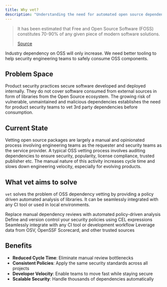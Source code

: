 ```yaml
---
title: Why vet?
description: "Understanding the need for automated open source dependency vetting"
---
```


> It has been estimated that Free and Open Source Software (FOSS) constitutes 70-90% of any given piece of modern software solutions.
> 
> [Source](https://www.linuxfoundation.org/blog/blog/a-summary-of-census-ii-open-source-software-application-libraries-the-world-depends-on)

Industry dependency on OSS will only increase. We need better tooling to help security engineering teams to safely consume OSS components.

## Problem Space

Product security practices secure software developed and deployed internally. They do not cover software consumed from external sources in form of libraries from the Open Source ecosystem. The growing risk of vulnerable, unmaintained and malicious dependencies establishes the need for product security teams to vet 3rd party dependencies before consumption.

## Current State

Vetting open source packages are largely a manual and opinionated process involving engineering teams as the requester and security teams as the service provider. A typical OSS vetting process involves auditing dependencies to ensure security, popularity, license compliance, trusted publisher etc. The manual nature of this activity increases cycle time and slows down engineering velocity, especially for evolving products.

## What vet aims to solve

`vet` solves the problem of OSS dependency vetting by providing a policy driven automated analysis of libraries. It can be seamlessly integrated with any CI tool or used in local environments.

<CardGroup cols={2}>
  <Card title="Automated Analysis" icon="robot">
    Replace manual dependency reviews with automated policy-driven analysis
  </Card>
  <Card title="Policy as Code" icon="file-code">
    Define and version control your security policies using CEL expressions
  </Card>
  <Card title="CI/CD Integration" icon="code-branch">
    Seamlessly integrate with any CI tool or development workflow
  </Card>
  <Card title="Trusted Sources" icon="shield-check">
    Leverage data from OSV, OpenSSF Scorecard, and other trusted sources
  </Card>
</CardGroup>

## Benefits

- **Reduced Cycle Time**: Eliminate manual review bottlenecks
- **Consistent Policies**: Apply the same security standards across all projects
- **Developer Velocity**: Enable teams to move fast while staying secure
- **Scalable Security**: Handle thousands of dependencies automatically